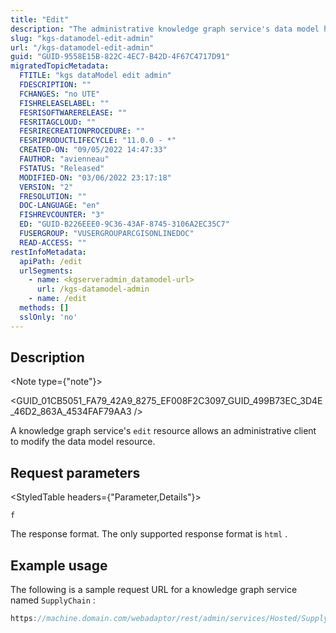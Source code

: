 ```yaml
---
title: "Edit"
description: "The administrative knowledge graph service's data model has an Edit resource that allows you to update properties of the data model and the entity types and relationships types it defines."
slug: "kgs-datamodel-edit-admin"
url: "/kgs-datamodel-edit-admin"
guid: "GUID-9558E15B-822C-4EC7-B42D-4F67C4717D91"
migratedTopicMetadata:
  FTITLE: "kgs dataModel edit admin"
  FDESCRIPTION: ""
  FCHANGES: "no UTE"
  FISHRELEASELABEL: ""
  FESRISOFTWARERELEASE: ""
  FESRITAGCLOUD: ""
  FESRIRECREATIONPROCEDURE: ""
  FESRIPRODUCTLIFECYCLE: "11.0.0 - *"
  CREATED-ON: "09/05/2022 14:47:33"
  FAUTHOR: "avienneau"
  FSTATUS: "Released"
  MODIFIED-ON: "03/06/2022 23:17:18"
  VERSION: "2"
  FRESOLUTION: ""
  DOC-LANGUAGE: "en"
  FISHREVCOUNTER: "3"
  ED: "GUID-B226EEE0-9C36-43AF-8745-3106A2EC35C7"
  FUSERGROUP: "VUSERGROUPARCGISONLINEDOC"
  READ-ACCESS: ""
restInfoMetadata:
  apiPath: /edit
  urlSegments:
    - name: <kgserveradmin_datamodel-url>
      url: /kgs-datamodel-admin
    - name: /edit
  methods: []
  sslOnly: 'no'
---
```



## Description

<Note type={"note"}>

<GUID_01CB5051_FA79_42A9_8275_EF008F2C3097_GUID_499B73EC_3D4E_46D2_863A_4534FAF79AA3 />

</Note>

A knowledge graph service's `edit`  resource allows an administrative client to modify the data model resource.

##  Request parameters

<StyledTable headers={"Parameter,Details"}>

<StyledTableRow>

<StyledTableCell cellStyle="markdown">

`f` 

</StyledTableCell>

<StyledTableCell cellStyle="markdown">

The response format. The only supported response format is `html` .

</StyledTableCell>

</StyledTableRow>

</StyledTable>

## Example usage

The following is a sample request URL for a knowledge graph service named `SupplyChain` :

```javascript
https://machine.domain.com/webadaptor/rest/admin/services/Hosted/SupplyChain/KnowledgeGraphServer/dataModel/edit?f=html
```

 
